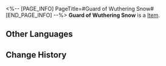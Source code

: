 <%-- [PAGE_INFO]
PageTitle=#Guard of Wuthering Snow#
[END_PAGE_INFO] --%>
{{Item Infobox
|id          = 81063
|image       = Item Guard of Wuthering Snow.png
|type        = 
|invCategory = 
|rarity      = 4
|effect      = 
|description = 
}}
'''Guard of Wuthering Snow''' is a [[Item]].

==Other Languages==
{{Other Languages
|en   = Guard of Wuthering Snow
|zhs  = 戍卫风雪的铁卫
|zht  = 戍衛風雪的鐵衛
|ja   = 吹雪と対峙する兵士
|ko   = 눈보라에 맞서는 철위대
|es   = Guardia de la nieve borrascosa
|fr   = Garde des neiges hurlantes
|ru   = Страж снежной метели
|th   = Guard of Wuthering Snow
|vi   = Thiết Vệ Bão Tuyết
|de   = Wachen des stürmischen Schnees
|id   = Guard of Wuthering Snow
|pt   = Guarda da Neve Uivante
}}

==Change History==
{{Change History|1.0}}
